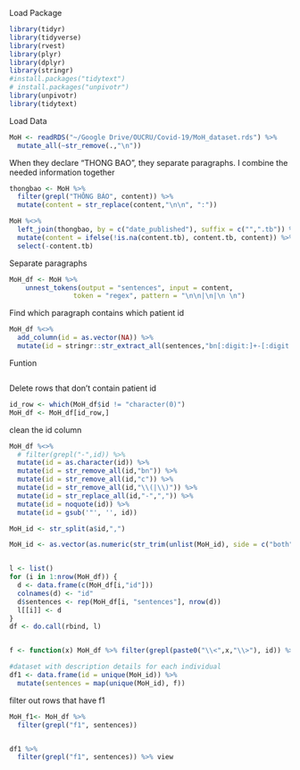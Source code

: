 


Load Package
```r
library(tidyr)
library(tidyverse)
library(rvest)
library(plyr)
library(dplyr)
library(stringr)
#install.packages("tidytext")
# install.packages("unpivotr")
library(unpivotr)
library(tidytext)
```


Load Data
```r
MoH <- readRDS("~/Google Drive/OUCRU/Covid-19/MoH_dataset.rds") %>% 
  mutate_all(~str_remove(.,"\n"))
```

When they declare "THONG BAO", they separate paragraphs. I combine the needed information together
```r
thongbao <- MoH %>% 
  filter(grepl("THÔNG BÁO", content)) %>% 
  mutate(content = str_replace(content,"\n\n", ":"))

MoH %<>% 
  left_join(thongbao, by = c("date_published"), suffix = c("",".tb")) %>% 
  mutate(content = ifelse(!is.na(content.tb), content.tb, content)) %>% 
  select(-content.tb)
```


Separate paragraphs
```r
MoH_df <- MoH %>% 
    unnest_tokens(output = "sentences", input = content,
                token = "regex", pattern = "\n\n|\n|\n \n")  
```

Find which paragraph contains which patient id
```r
MoH_df %<>% 
  add_column(id = as.vector(NA)) %>% 
  mutate(id = stringr::str_extract_all(sentences,"bn[:digit:]+-[:digit:]+|bn[:digit:]+")) 
```

Funtion
```r

```



Delete rows that don't contain patient id
```r
id_row <- which(MoH_df$id != "character(0)")
MoH_df <- MoH_df[id_row,]
```

clean the id column
```r
MoH_df %<>% 
  # filter(grepl("-",id)) %>% 
  mutate(id = as.character(id)) %>% 
  mutate(id = str_remove_all(id,"bn")) %>% 
  mutate(id = str_remove_all(id,"c")) %>%
  mutate(id = str_remove_all(id,"\\(|\\)")) %>% 
  mutate(id = str_replace_all(id,"-",",")) %>% 
  mutate(id = noquote(id)) %>% 
  mutate(id = gsub('"', '', id))

MoH_id <- str_split(a$id,",") 

MoH_id <- as.vector(as.numeric(str_trim(unlist(MoH_id), side = c("both"))))


l <- list()
for (i in 1:nrow(MoH_df)) {
  d <- data.frame(c(MoH_df[i,"id"]))
  colnames(d) <- "id"
  d$sentences <- rep(MoH_df[i, "sentences"], nrow(d))
  l[[i]] <- d
}
df <- do.call(rbind, l)


f <- function(x) MoH_df %>% filter(grepl(paste0("\\<",x,"\\>"), id)) %>% pull(sentences)

#dataset with description details for each individual
df1 <- data.frame(id = unique(MoH_id)) %>% 
  mutate(sentences = map(unique(MoH_id), f))
```




filter out rows that have f1
```r
MoH_f1<- MoH_df %>% 
  filter(grepl("f1", sentences)) 


df1 %>% 
  filter(grepl("f1", sentences)) %>% view
```










